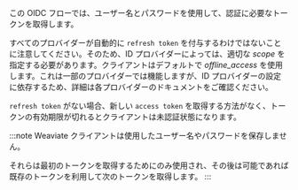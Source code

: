 この OIDC フローでは、ユーザー名とパスワードを使用して、認証に必要なトークンを取得します。

すべてのプロバイダーが自動的に `refresh token` を付与するわけではないことに注意してください。そのため、ID プロバイダーによっては、適切な *scope* を指定する必要があります。クライアントはデフォルトで *offline_access* を使用します。これは一部のプロバイダーでは機能しますが、ID プロバイダーの設定に依存するため、詳細は各プロバイダーのドキュメントをご確認ください。

`refresh token` がない場合、新しい `access token` を取得する方法がなく、トークンの有効期限が切れるとクライアントは未認証状態になります。

:::note
Weaviate クライアントは使用したユーザー名やパスワードを保存しません。

それらは最初のトークンを取得するためにのみ使用され、その後は可能であれば既存のトークンを利用して次のトークンを取得します。
:::

